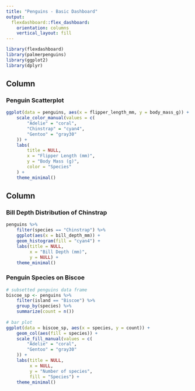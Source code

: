 ```yaml
---
title: "Penguins - Basic Dashboard"
output: 
  flexdashboard::flex_dashboard:
    orientation: columns
    vertical_layout: fill
---
```


```r
library(flexdashboard)
library(palmerpenguins)
library(ggplot2)
library(dplyr)
```

Column {data-width=650}
-----------------------------------------------------------------------

### Penguin Scatterplot

```r
ggplot(data = penguins, aes(x = flipper_length_mm, y = body_mass_g)) + geom_point(aes(color = species)) +
    scale_color_manual(values = c(
        "Adelie" = "coral",
        "Chinstrap" = "cyan4",
        "Gentoo" = "gray30"
    )) +
    labs(
        title = NULL,
        x = "Flipper Length (mm)",
        y = "Body Mass (g)",
        color = "Species"
    ) +
    theme_minimal()
```

Column {data-width=350}
-----------------------------------------------------------------------

### Bill Depth Distribution of Chinstrap

```r
penguins %>%
    filter(species == "Chinstrap") %>%
    ggplot(aes(x = bill_depth_mm)) +
    geom_histogram(fill = "cyan4") +
    labs(title = NULL,
         x = "Bill Depth (mm)",
         y = NULL) +
    theme_minimal()
```

### Penguin Species on Biscoe

```r
# subsetted penguins data frame
biscoe_sp <- penguins %>% 
    filter(island == "Biscoe") %>% 
    group_by(species) %>% 
    summarize(count = n())
    
# bar plot 
ggplot(data = biscoe_sp, aes(x = species, y = count)) +
    geom_col(aes(fill = species)) +
    scale_fill_manual(values = c(
        "Adelie" = "coral",
        "Gentoo" = "gray30"
    )) +
    labs(title = NULL,
         x = NULL,
         y = "Number of species",
         fill = "Species") +
    theme_minimal() 
```


